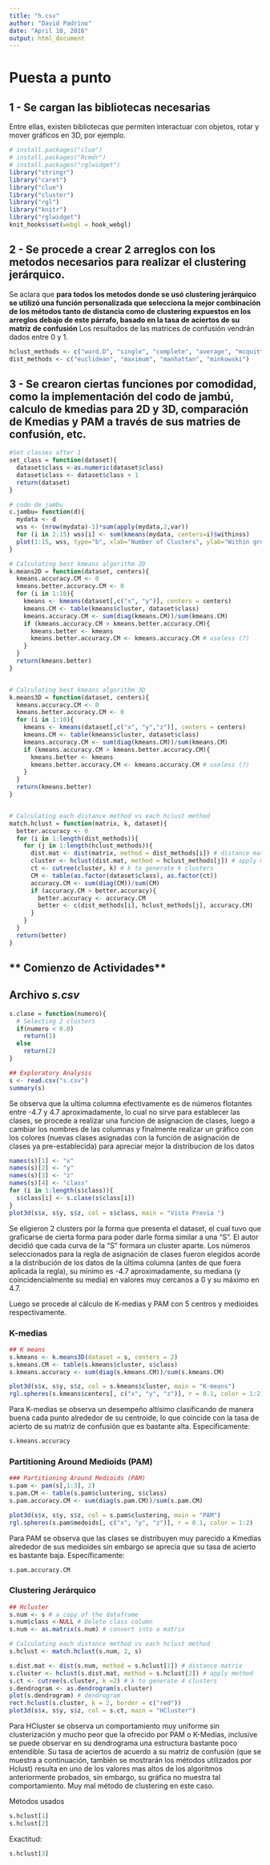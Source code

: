 ```yaml
---
title: "h.csv"
author: "David Padrino"
date: "April 10, 2016"
output: html_document
---
```

# Puesta a punto
## 1 - Se cargan las bibliotecas necesarias
Entre ellas, existen bibliotecas que permiten interactuar con objetos, rotar y mover gráficos en 3D, por ejemplo.
```r
# install.packages("clue")
# install.packages("Rcmdr")
# install.packages("rglwidget")
library("stringr")
library("caret")
library("clue")
library("cluster")
library("rgl")
library("knitr")
library("rglwidget")
knit_hooks$set(webgl = hook_webgl)
```

## 2 - Se procede a crear 2 arreglos con los metodos necesarios para realizar el clustering jerárquico. 
Se aclara que **para todos los metodos donde se usó clustering jerárquico se utilizó una función personalizada que selecciona la mejor combinación de los métodos tanto de distancia como de clustering expuestos en los arreglos debajo de este párrafo, basado en la tasa de aciertos de su matriz de confusión**
Los resultados de las matrices de confusión vendrán dados entre 0 y 1.




```r
hclust_methods <- c("ward.D", "single", "complete", "average", "mcquitty", "median", "centroid", "ward.D2")
dist_methods <- c("euclidean", "maximum", "manhattan", "minkowski")
```

## 3 - Se crearon ciertas funciones por comodidad, como la implementación del codo de jambú, calculo de kmedias para 2D y 3D, comparación de Kmedias y PAM a través de sus matries de confusión, etc.

```r
#Set classes after 1
set_class = function(dataset){
  dataset$class <-as.numeric(dataset$class)
  dataset$class <- dataset$class + 1
  return(dataset)
}

# codo de jambu 
c.jambu= function(d){
  mydata <- d
  wss <- (nrow(mydata)-1)*sum(apply(mydata,2,var))
  for (i in 2:15) wss[i] <- sum(kmeans(mydata, centers=i)$withinss)
  plot(1:15, wss, type="b", xlab="Number of Clusters", ylab="Within groups sum of squares")
}

# Calculating best kmeans algorithm 2D
k.means2D = function(dataset, centers){
  kmeans.accuracy.CM <- 0
  kmeans.better.accuracy.CM <- 0
  for (i in 1:10){
    kmeans <- kmeans(dataset[,c("x", "y")], centers = centers)
    kmeans.CM <- table(kmeans$cluster, dataset$class)
    kmeans.accuracy.CM <- sum(diag(kmeans.CM))/sum(kmeans.CM)
    if (kmeans.accuracy.CM > kmeans.better.accuracy.CM){
      kmeans.better <- kmeans
      kmeans.better.accuracy.CM <- kmeans.accuracy.CM # useless (?)
    }
  }
  return(kmeans.better)
}


# Calculating best kmeans algorithm 3D
k.means3D = function(dataset, centers){
  kmeans.accuracy.CM <- 0
  kmeans.better.accuracy.CM <- 0
  for (i in 1:10){
    kmeans <- kmeans(dataset[,c("x", "y","z")], centers = centers)
    kmeans.CM <- table(kmeans$cluster, dataset$class)
    kmeans.accuracy.CM <- sum(diag(kmeans.CM))/sum(kmeans.CM)
    if (kmeans.accuracy.CM > kmeans.better.accuracy.CM){
      kmeans.better <- kmeans
      kmeans.better.accuracy.CM <- kmeans.accuracy.CM # useless (?)
    }
  }
  return(kmeans.better)
}


# Calculating each distance method vs each hclust method 
match.hclust = function(matrix, k, dataset){
  better.accuracy <- 0
  for (i in 1:length(dist_methods)){
    for (j in 1:length(hclust_methods)){
      dist.mat <- dist(matrix, method = dist_methods[i]) # distance matrix
      cluster <- hclust(dist.mat, method = hclust_methods[j]) # apply method
      ct <- cutree(cluster, k) # k to generate k clusters
      CM <- table(as.factor(dataset$class), as.factor(ct))
      accuracy.CM <- sum(diag(CM))/sum(CM)
      if (accuracy.CM > better.accuracy){
        better.accuracy <- accuracy.CM
        better <- c(dist_methods[i], hclust_methods[j], accuracy.CM)
      }
    }
  }
  return(better)
}

```
## ** Comienzo de Actividades**

## **Archivo *s.csv* **

```r
s.clase = function(numero){
  # Selecting 2 clusters
  if(numero < 0.0)
    return(1)
  else
    return(2)
} 
```


```r
## Exploratory Analysis
s <- read.csv("s.csv")
summary(s)
```

Se observa que la ultima columna efectivamente es de números flotantes entre -4.7 y 4.7 aproximadamente, lo cual no sirve para establecer las clases, se procede a realizar una funcion de asignacion de clases, luego a cambiar los nombres de las columnas y finalmente realizar un gráfico con los colores (nuevas clases asignadas con la función de asignación de clases ya pre-establecida) para apreciar mejor la distribucion de los datos

```r

names(s)[1] <- "x"
names(s)[2] <- "y"
names(s)[3] <- "z"
names(s)[4] <- "class"
for (i in 1:length(s$class)){
  s$class[i] <- s.clase(s$class[i])
}
plot3d(s$x, s$y, s$z, col = s$class, main = "Vista Previa ")


```


Se eligieron 2 clusters por la forma que presenta el dataset, el cual tuvo que graficarse de cierta forma para poder darle forma similar a una "S". El autor decidió que cada curva de la "S" formara un cluster aparte.
Los números seleccionados para la regla de asignación de clases fueron elegidos acorde a la distribución de los datos de la última columna (antes de que fuera aplicada la regla), su mínimo es -4.7 aproximadamente, su mediana (y coincidencialmente su media) en valores muy cercanos a 0 y su máximo en 4.7.

Luego se procede al cálculo de K-medias y PAM con 5 centros y medioides respectivamente.


### K-medias
```r
## K means
s.kmeans <- k.means3D(dataset = s, centers = 2)
s.kmeans.CM <- table(s.kmeans$cluster, s$class)
s.kmeans.accuracy <- sum(diag(s.kmeans.CM))/sum(s.kmeans.CM)

plot3d(s$x, s$y, s$z, col = s.kmeans$cluster, main = "K-means")
rgl.spheres(s.kmeans$centers[, c("x", "y", "z")], r = 0.1, color = 1:2) 
```
Para K-medias se observa un desempeño altísimo clasificando de manera buena cada punto alrededor de su centroide, lo que coincide con la tasa de acierto de su matriz de confusión que es bastante alta. Específicamente: 
```r
s.kmeans.accuracy 
```


### Partitioning Around Medioids (PAM)
```r
### Partitioning Around Medioids (PAM)
s.pam <- pam(s[,1:3], 2)
s.pam.CM <- table(s.pam$clustering, s$class)
s.pam.accuracy.CM <- sum(diag(s.pam.CM))/sum(s.pam.CM)

plot3d(s$x, s$y, s$z, col = s.pam$clustering, main = "PAM")
rgl.spheres(s.pam$medoids[, c("x", "y", "z")], r = 0.1, color = 1:2) 
```
Para PAM se observa que las clases se distribuyen muy parecido a Kmedias alrededor de sus medioides sin embargo se aprecia que su tasa de acierto es bastante baja. Específicamente: 
```r
s.pam.accuracy.CM 
```


### Clustering Jerárquico
```r
## Hcluster
s.num <- s # a copy of the dataframe
s.num$class <-NULL # Delete class column
s.num <- as.matrix(s.num) # convert into a matrix

# Calculating each distance method vs each hclust method 
s.hclust <- match.hclust(s.num, 2, s)

s.dist.mat <- dist(s.num, method = s.hclust[1]) # distance matrix
s.cluster <- hclust(s.dist.mat, method = s.hclust[2]) # apply method
s.ct <- cutree(s.cluster, k =2) # k to generate 4 clusters
s.dendrogram <- as.dendrogram(s.cluster)
plot(s.dendrogram) # dendrogram
rect.hclust(s.cluster, k = 2, border = c("red"))
plot3d(s$x, s$y, s$z, col = s.ct, main = "HCluster")

```
Para HCluster se observa un comportamiento muy uniforme sin clusterización y mucho peor que la ofrecido por PAM o K-Medias, inclusive se puede observar en su dendrograma una estructura bastante poco entendible. Su tasa de aciertos de acuerdo a su matriz de confusión (que se muestra a continuación, también se mostrarán los métodos utilizados por Hclust) resulta en uno de los valores mas altos de los algoritmos anteriormente probados, sin embargo, su gráfica no muestra tal comportamiento. Muy mal método de clustering en este caso.

Métodos usados
```r
s.hclust[1]
s.hclust[2]

```

Exactitud:
```r
s.hclust[3]
```